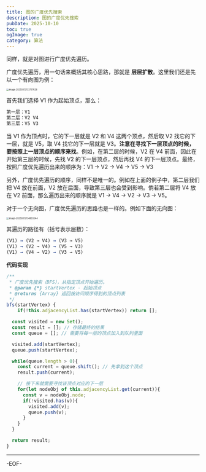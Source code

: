 ```yaml
---
title: 图的广度优先搜索
description: 图的广度优先搜索
pubDate: 2025-10-10
toc: true
ogImage: true
category: 算法
---
```


同样，就是对图进行广度优先遍历。

广度优先遍历，用一句话来概括其核心思路，那就是 **层层扩散**。这里我们还是先以一个有向图为例：

<img
  src="https://xiejie-typora.oss-cn-chengdu.aliyuncs.com/2025-03-12-053737.png"
  alt="image-20250312133737628"
  style="zoom:40%;"
/>

首先我们选择 V1 作为起始顶点，那么：

```js
第一层：V1
第二层：V2 V4
第三层：V5 V3
```

当 V1 作为顶点时，它的下一层就是 V2 和 V4 这两个顶点，然后取 V2 找它的下一层，就是 V5，取 V4 找它的下一层就是 V3。**注意在寻找下一层顶点的时候，要按照上一层顶点的顺序来找**。例如，在第二层的时候，V2 在 V4 前面，因此在开始第三层的时候，先找 V2 的下一层顶点，然后再找 V4 的下一层顶点。最终，按照广度优先遍历出来的顺序为：V1 → V2 → V4 → V5 → V3

另外，广度优先遍历的顺序，同样不是唯一的。例如在上面的例子中，第二层我们把 V4 放在前面，V2 放在后面，导致第三层也会受到影响。倘若第二层将 V4 放在 V2 前面，那么遍历出来的顺序就是 V1 → V4 → V2 → V3 → V5。

对于一个无向图，广度优先遍历的思路也是一样的。例如下面的无向图：

<img
  src="https://xiejie-typora.oss-cn-chengdu.aliyuncs.com/2025-03-12-054803.png"
  alt="image-20250312134803244"
  style="zoom:40%;"
/>

其遍历的路径有（括号表示层数）：

```js
(V1) → (V2 → V4) → (V3 → V5)
(V1) → (V2 → V4) → (V5 → V3)
(V1) → (V4 → V2) → (V3 → V5)
```

**代码实现**

```js
/**
 * 广度优先搜索（BFS），从指定顶点开始遍历。
 * @param {*} startVertex - 起始顶点
 * @returns {Array} 返回按访问顺序得到的顶点列表
 */
bfs(startVertex) {
 	if(!this.adjacencyList.has(startVertex)) return [];

  const visited = new Set();
  const result = []; // 存储最终的结果
  const queue = []; // 需要将每一层的顶点加入到队列里面

  visited.add(startVertex);
  queue.push(startVertex);

  while(queue.length > 0){
    const current = queue.shift(); // 先拿到这个顶点
    result.push(current);

    // 接下来就需要寻找该顶点对应的下一层
    for(let nodeObj of this.adjacencyList.get(current)){
      const v = nodeObj.node;
      if(!visited.has(v)){
        visited.add(v);
        queue.push(v);
      }
    }
  }

  return result;
}
```

---

-EOF-
